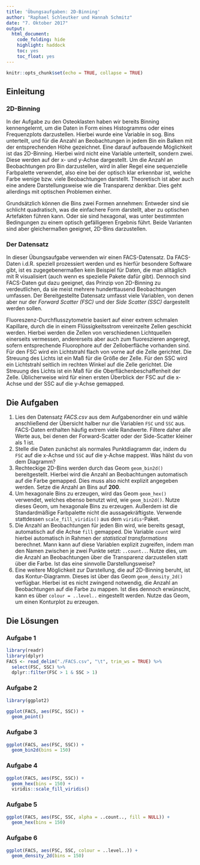 ```yaml
---
title: 'Übungsaufgaben: 2D-Binning'
author: "Raphael Schleutker und Hannah Schmitz"
date: "7. Oktober 2017"
output: 
  html_document: 
    code_folding: hide
    highlight: haddock
    toc: yes
    toc_float: yes
---
```


```r
knitr::opts_chunk$set(echo = TRUE, collapse = TRUE)
```

## Einleitung

### 2D-Binning

In der Aufgabe zu den Osteoklasten haben wir bereits Binning kennengelernt, um die Daten in Form eines Histogramms oder eines Frequenzplots darzustellen. Hierbei wurde eine Variable in sog. Bins unterteilt, und für die Anzahl an Beobachtungen in jedem Bin ein Balken mit der entsprechenden Höhe gezeichnet. Eine darauf aufbauende Möglichkeit ist das 2D-Binning. Hierbei wird nicht eine Variable unterteilt, sondern zwei. Diese werden auf der x- und y-Achse dargestellt. Um die Anzahl an Beobachtungen pro Bin darzustellen, wird in aller Regel eine sequenzielle Farbpalette verwendet, also eine bei der optisch klar erkennbar ist, welche Farbe wenige bzw. viele Beobachtungen darstellt. Theoretisch ist aber auch eine andere Darstellungsweise wie die Transparenz denkbar. Dies geht allerdings mit optischen Problemen einher.

Grundsätzlich können die Bins zwei Formen annehmen: Entweder sind sie schlicht quadratisch, was die einfachere Form darstellt, aber zu optischen Artefakten führen kann. Oder sie sind hexagonal, was unter bestimmten Bedingungen zu einem optisch gefälligeren Ergebnis führt. Beide Varianten sind aber gleichermaßen geeignet, 2D-Bins darzustellen.


### Der Datensatz

In dieser Übungsaufgabe verwenden wir einen FACS-Datensatz. Da FACS-Daten i.d.R. speziell prozessiert werden und es hierfür besondere Software gibt, ist es zugegebenermaßen kein Beispiel für Daten, die man alltäglich mit R visualisiert (auch wenn es spezielle Pakete dafür gibt). Dennoch sind FACS-Daten gut dazu geeignet, das Prinzip von 2D-Binning zu verdeutlichen, da sie meist mehrere hunderttausend Beobachtungen umfassen. Der Bereitgestellte Datensatz umfasst viele Variablen, von denen aber nur der *Forward Scatter (FSC)* und der *Side Scatter (SSC)* dargestellt werden sollen.

Fluoreszenz-Durchflusszytometrie basiert auf einer extrem schmalen Kapillare, durch die in einem Flüssigkeitsstrom vereinzelte Zellen geschickt werden. Hierbei werden die Zellen von verschiedenen Lichtquellen einerseits vermessen, andererseits aber auch zum fluoreszieren angeregt, sofern entsprechende Fluorophore auf der Zelloberfläche vorhanden sind. Für den FSC wird ein Lichtstrahl flach von vorne auf die Zelle gerichtet. Die Streuung des Lichts ist ein Maß für die Größe der Zelle. Für den SSC wird ein Lichtstrahl seitlich im rechten Winkel auf die Zelle gerichtet. Die Streuung des Lichts ist ein Maß für die Oberflächenbeschaffenheit der Zelle. Üblicherweise wird für einen ersten Überblick der FSC auf die x-Achse und der SSC auf die y-Achse gemapped.


## Die Aufgaben

1. Lies den Datensatz *FACS.csv* aus dem Aufgabenordner ein und wähle anschließend der Übersicht halber nur die Variablen `FSC` und `SSC` aus. FACS-Daten enthalten häufig extrem viele Randwerte. Filtere daher alle Werte aus, bei denen der Forward-Scatter oder der Side-Scatter kleiner als 1 ist.
2. Stelle die Daten zunächst als normales Punktdiagramm dar, indem du `FSC` auf die x-Achse und `SSC` auf die y-Achse mappest. Was hälst du von dem Diagramm?
3. Rechteckige 2D-Bins werden durch das Geom `geom_bin2d()` bereitgestellt. Hierbei wird die Anzahl an Beobachtungen automatisch auf die Farbe gemapped. Dies muss also nicht explizit angegeben werden. Setze die Anzahl an Bins auf **200**.
4. Um hexagonale Bins zu erzeugen, wird das Geom `geom_hex()` verwendet, welches ebenso benutzt wird, wie `geom_bin2d()`. Nutze dieses Geom, um hexagonale Bins zu erzeugen. Außerdem ist die Standardmäßige Farbpalette nicht die aussagekräftigste. Verwende stattdessen `scale_fill_viridis()` aus dem `viridis`-Paket.
5. Die Anzahl an Beobachtungen für jeden Bin wird, wie bereits gesagt, automatisch auf die Achse `fill` gemapped. Die Variable `count` wird hierbei automatisch in Rahmen der *statistical transformations* berechnet. Mann kann auf diese Variablen explizit zugreifen, indem man den Namen zwischen je zwei Punkte setzt: `..count..`. Nutze dies, um die Anzahl an Beobachtungen über die Transparenz darzustellen statt über die Farbe. Ist das eine sinnvolle Darstellungsweise?
6. Eine weitere Möglichkeit zur Darstellung, die auf 2D-Binning beruht, ist das Kontur-Diagramm. Dieses ist über das Geom `geom_density_2d()` verfügbar. Hierbei ist es nicht zwingend notwendig, die Anzahl an Beobachtungen auf die Farbe zu mappen. Ist dies dennoch erwünscht, kann es über `colour = ..level..` eingestellt werden. Nutze das Geom, um einen Konturplot zu erzeugen.




## Die Lösungen

### Aufgabe 1

```r
library(readr)
library(dplyr)
FACS <- read_delim("./FACS.csv", "\t", trim_ws = TRUE) %>%
  select(FSC, SSC) %>%
  dplyr::filter(FSC > 1 & SSC > 1)
```


### Aufgabe 2

```r
library(ggplot2)

ggplot(FACS, aes(FSC, SSC)) +
  geom_point()
```


### Aufgabe 3

```r
ggplot(FACS, aes(FSC, SSC)) +
  geom_bin2d(bins = 150)
```


### Aufgabe 4

```r
ggplot(FACS, aes(FSC, SSC)) +
  geom_hex(bins = 150) +
  viridis::scale_fill_viridis()
```


### Aufgabe 5

```r
ggplot(FACS, aes(FSC, SSC, alpha = ..count.., fill = NULL)) +
  geom_hex(bins = 150)
```


### Aufgabe 6

```r
ggplot(FACS, aes(FSC, SSC, colour = ..level..)) +
  geom_density_2d(bins = 150)
```